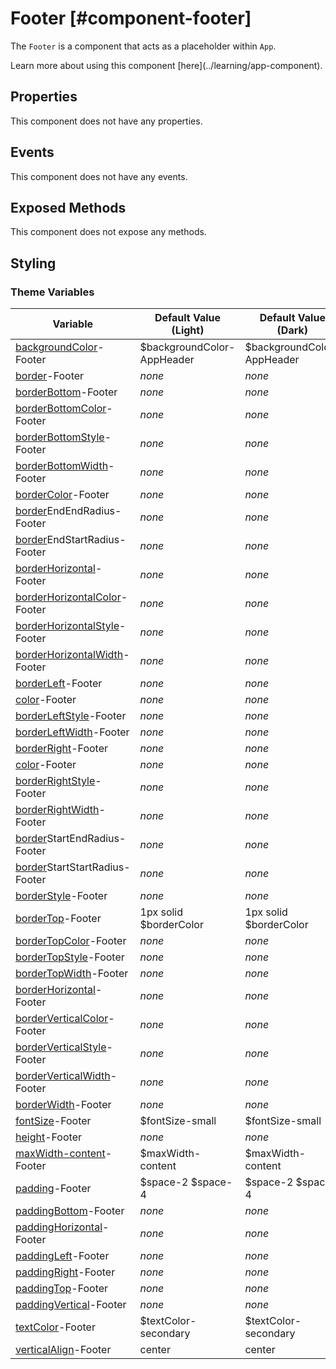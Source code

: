 
# Footer [#component-footer]

The `Footer` is a component that acts as a placeholder within `App`.

<Callout type="info" emoji="📔">
Learn more about using this component [here](../learning/app-component).
</Callout>

## Properties

This component does not have any properties.

## Events

This component does not have any events.

## Exposed Methods

This component does not expose any methods.

## Styling

### Theme Variables

| Variable | Default Value (Light) | Default Value (Dark) |
| --- | --- | --- |
| [backgroundColor](../styles-and-themes/common-units/#color)-Footer | $backgroundColor-AppHeader | $backgroundColor-AppHeader |
| [border](../styles-and-themes/common-units/#border)-Footer | *none* | *none* |
| [borderBottom](../styles-and-themes/common-units/#border)-Footer | *none* | *none* |
| [borderBottomColor](../styles-and-themes/common-units/#color)-Footer | *none* | *none* |
| [borderBottomStyle](../styles-and-themes/common-units/#border-style)-Footer | *none* | *none* |
| [borderBottomWidth](../styles-and-themes/common-units/#size)-Footer | *none* | *none* |
| [borderColor](../styles-and-themes/common-units/#color)-Footer | *none* | *none* |
| [border](../styles-and-themes/common-units/#border)EndEndRadius-Footer | *none* | *none* |
| [border](../styles-and-themes/common-units/#border)EndStartRadius-Footer | *none* | *none* |
| [borderHorizontal](../styles-and-themes/common-units/#border)-Footer | *none* | *none* |
| [borderHorizontalColor](../styles-and-themes/common-units/#color)-Footer | *none* | *none* |
| [borderHorizontalStyle](../styles-and-themes/common-units/#border-style)-Footer | *none* | *none* |
| [borderHorizontalWidth](../styles-and-themes/common-units/#size)-Footer | *none* | *none* |
| [borderLeft](../styles-and-themes/common-units/#border)-Footer | *none* | *none* |
| [color](../styles-and-themes/common-units/#color)-Footer | *none* | *none* |
| [borderLeftStyle](../styles-and-themes/common-units/#border-style)-Footer | *none* | *none* |
| [borderLeftWidth](../styles-and-themes/common-units/#size)-Footer | *none* | *none* |
| [borderRight](../styles-and-themes/common-units/#border)-Footer | *none* | *none* |
| [color](../styles-and-themes/common-units/#color)-Footer | *none* | *none* |
| [borderRightStyle](../styles-and-themes/common-units/#border-style)-Footer | *none* | *none* |
| [borderRightWidth](../styles-and-themes/common-units/#size)-Footer | *none* | *none* |
| [border](../styles-and-themes/common-units/#border)StartEndRadius-Footer | *none* | *none* |
| [border](../styles-and-themes/common-units/#border)StartStartRadius-Footer | *none* | *none* |
| [borderStyle](../styles-and-themes/common-units/#border-style)-Footer | *none* | *none* |
| [borderTop](../styles-and-themes/common-units/#border)-Footer | 1px solid $borderColor | 1px solid $borderColor |
| [borderTopColor](../styles-and-themes/common-units/#color)-Footer | *none* | *none* |
| [borderTopStyle](../styles-and-themes/common-units/#border-style)-Footer | *none* | *none* |
| [borderTopWidth](../styles-and-themes/common-units/#size)-Footer | *none* | *none* |
| [borderHorizontal](../styles-and-themes/common-units/#border)-Footer | *none* | *none* |
| [borderVerticalColor](../styles-and-themes/common-units/#color)-Footer | *none* | *none* |
| [borderVerticalStyle](../styles-and-themes/common-units/#border-style)-Footer | *none* | *none* |
| [borderVerticalWidth](../styles-and-themes/common-units/#size)-Footer | *none* | *none* |
| [borderWidth](../styles-and-themes/common-units/#size)-Footer | *none* | *none* |
| [fontSize](../styles-and-themes/common-units/#size)-Footer | $fontSize-small | $fontSize-small |
| [height](../styles-and-themes/common-units/#size)-Footer | *none* | *none* |
| [maxWidth-content](../styles-and-themes/common-units/#size)-Footer | $maxWidth-content | $maxWidth-content |
| [padding](../styles-and-themes/common-units/#size)-Footer | $space-2 $space-4 | $space-2 $space-4 |
| [paddingBottom](../styles-and-themes/common-units/#size)-Footer | *none* | *none* |
| [paddingHorizontal](../styles-and-themes/common-units/#size)-Footer | *none* | *none* |
| [paddingLeft](../styles-and-themes/common-units/#size)-Footer | *none* | *none* |
| [paddingRight](../styles-and-themes/common-units/#size)-Footer | *none* | *none* |
| [paddingTop](../styles-and-themes/common-units/#size)-Footer | *none* | *none* |
| [paddingVertical](../styles-and-themes/common-units/#size)-Footer | *none* | *none* |
| [textColor](../styles-and-themes/common-units/#color)-Footer | $textColor-secondary | $textColor-secondary |
| [verticalAlign](../styles-and-themes/common-units/#alignment)-Footer | center | center |
